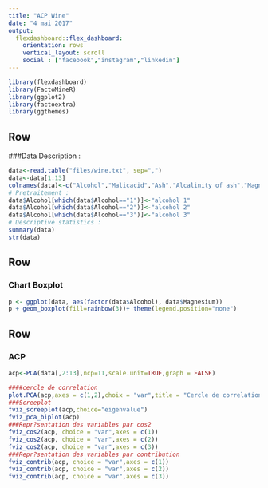---
title: "ACP Wine"
date: "4 mai 2017"
output: 
  flexdashboard::flex_dashboard:
    orientation: rows
    vertical_layout: scroll
    social : ["facebook","instagram","linkedin"]
---

```{r setup, include=FALSE}
library(flexdashboard)
library(FactoMineR)
library(ggplot2)
library(factoextra)
library(ggthemes)

```

Row {data-height=350}
-----------------------------------------------------------------------

###Data Description :
```{r}
data<-read.table("files/wine.txt", sep=",")
data<-data[1:13]
colnames(data)<-c("Alcohol","Malicacid","Ash","Alcalinity of ash","Magnesium","Total phenols","Flavanoids","Nonflavanoid phenols ","Proanthocyanins ","Color intensity","Hue","OD280/OD315 of diluted wines ","Proline ")
# Pretraitement :
data$Alcohol[which(data$Alcohol=="1")]<-"alcohol 1"
data$Alcohol[which(data$Alcohol=="2")]<-"alcohol 2"
data$Alcohol[which(data$Alcohol=="3")]<-"alcohol 3"
# Descriptive statistics :
summary(data)
str(data)

```

Row {data-height=400}
-----------------------------------------------------------------------

### Chart Boxplot 


```{r}
p <- ggplot(data, aes(factor(data$Alcohol), data$Magnesium))
p + geom_boxplot(fill=rainbow(3))+ theme(legend.position="none") 
```

Row {data-height=250}
-----------------------------------------------------------------------

### ACP

```{r}
acp<-PCA(data[,2:13],ncp=11,scale.unit=TRUE,graph = FALSE)

####cercle de correlation
plot.PCA(acp,axes = c(1,2),choix = "var",title = "Cercle de correlations",col.hab = rainbow(12),col.quali = "cyan")
###Screeplot
fviz_screeplot(acp,choice="eigenvalue")
fviz_pca_biplot(acp)
###Repr?sentation des variables par cos2
fviz_cos2(acp, choice = "var",axes = c(1))
fviz_cos2(acp, choice = "var",axes = c(2))
fviz_cos2(acp, choice = "var",axes = c(3))
###Repr?sentation des variables par contribution
fviz_contrib(acp, choice = "var",axes = c(1))
fviz_contrib(acp, choice = "var",axes = c(2))
fviz_contrib(acp, choice = "var",axes = c(3))


```

